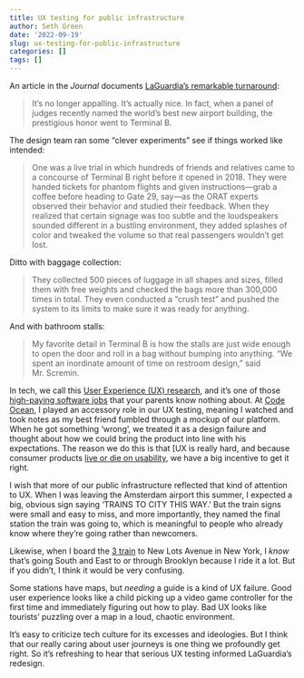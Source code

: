 ```yaml
---
title: UX testing for public infrastructure
author: Seth Green
date: '2022-09-19'
slug: ux-testing-for-public-infrastructure
categories: []
tags: []
---
```



An article in the _Journal_ documents [LaGuardia's remarkable turnaround](https://www.wsj.com/articles/laguardia-airport-renovation-lga-terminal-b-11663203700):

> It’s no longer appalling. It’s actually nice. In fact, when a panel of judges recently named the world’s best new airport building, the prestigious honor went to Terminal B.

The design team ran some "clever experiments" see if things worked like intended: 

> One was a live trial in which hundreds of friends and relatives came to a concourse of Terminal B right before it opened in 2018. They were handed tickets for phantom flights and given instructions—grab a coffee before heading to Gate 29, say—as the ORAT experts observed their behavior and studied their feedback. When they realized that certain signage was too subtle and the loudspeakers sounded different in a bustling environment, they added splashes of color and tweaked the volume so that real passengers wouldn’t get lost. 

Ditto with baggage collection:

> They collected 500 pieces of luggage in all shapes and sizes, filled them with free weights and checked the bags more than 300,000 times in total. They even conducted a “crush test” and pushed the system to its limits to make sure it was ready for anything. 

And with bathroom stalls:

> My favorite detail in Terminal B is how the stalls are just wide enough to open the door and roll in a bag without bumping into anything. “We spent an inordinate amount of time on restroom design,” said Mr. Scremin.

In tech, we call this [User Experience (UX) research](https://www.edx.org/course/ux-research), and it's one of those [high-paying software jobs](https://medium.com/@robingomila/from-academia-to-ux-research-25f956ea0d57) that your parents know nothing about. At [Code Ocean](https://codeocean.com/), I played an accessory role in our UX testing, meaning I watched and took notes as my best friend fumbled through a mockup of our platform. When he got something 'wrong', we treated it as a design failure and thought about how we could bring the product into line with his expectations. The reason we do this is that [UX is really hard, and because consumer products [live or die on usability](https://twitter.com/patio11/status/1569292331979014144), we have a big incentive to get it right.

I wish that more of our public infrastructure reflected that kind of attention to UX. When I was leaving the Amsterdam airport this summer, I expected a big, obvious sign saying 'TRAINS TO CITY THIS WAY.' But the train signs were small and easy to miss, and more importantly, they named the final station the train was going to, which is meaningful to people who already know where they're going rather than newcomers.

Likewise, when I board the [3 train](https://en.wikipedia.org/wiki/3_(New_York_City_Subway_service)) to New Lots Avenue in New York, I _know_ that's going South and East to or through Brooklyn because I ride it a lot. But if you didn't, I think it would be very confusing. 

Some stations have maps, but _needing_ a guide is a kind of UX failure. Good user experience looks like a child picking up a video game controller for the first time and immediately figuring out how to play. Bad UX looks like tourists' puzzling over a map in a loud, chaotic environment.

It's easy to criticize tech culture for its excesses and ideologies. But I think that our really caring about user journeys is one thing we profoundly get right. So it's refreshing to hear that serious UX testing informed LaGuardia's redesign.
